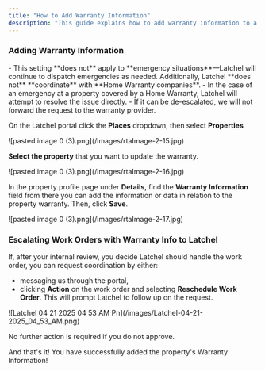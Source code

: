 ```yaml
---
title: "How to Add Warranty Information"
description: "This guide explains how to add warranty information to a property in Latchel. When added, all non-emergency work orders for that property will be sent to you for approval before dispatching begins. Emergencies will still be handled by Latchel, but we do not coordinate with Home Warranty companies—any follow-up must be managed directly by your team."
---
```


### **Adding Warranty Information**

<Warning>
  - This setting **does not** apply to **emergency situations**—Latchel will continue to dispatch emergencies as needed. Additionally, Latchel **does not** **coordinate** with **Home Warranty companies**. 
  - In the case of an emergency at a property covered by a Home Warranty, Latchel will attempt to resolve the issue directly. 
  - If it can be de-escalated, we will not forward the request to the warranty provider.
</Warning>

On the Latchel portal click the **Places** dropdown, then select **Properties**

<Frame>
  ![pasted image 0 (3).png](/images/rtaImage-2-15.jpg)
</Frame>

**Select the property** that you want to update the warranty.

<Frame>
  ![pasted image 0 (3).png](/images/rtaImage-2-16.jpg)
</Frame>

In the property profile page under **Details**, find the **Warranty Information** field from there you can add the information or data in relation to the property warranty. Then, click **Save**.

<Frame>
  ![pasted image 0 (3).png](/images/rtaImage-2-17.jpg)
</Frame>

### **Escalating Work Orders with Warranty Info to Latchel**

If, after your internal review, you decide Latchel should handle the work order, you can request coordination by either:

- messaging us through the portal,
- clicking **Action** on the work order and selecting **Reschedule Work Order**. This will prompt Latchel to follow up on the request.

<Frame>
  ![Latchel 04 21 2025 04 53 AM Pn](/images/Latchel-04-21-2025_04_53_AM.png)
</Frame>

No further action is required if you do not approve.

And that's it\! You have successfully added the property's Warranty Information\!